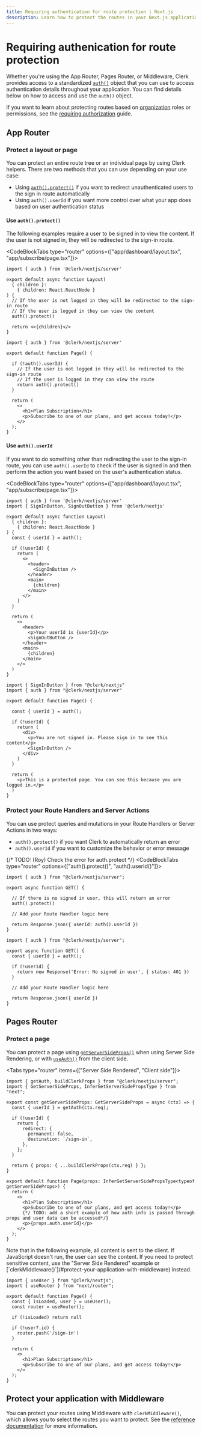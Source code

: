 ```yaml
---
title: Requiring authentication for route protection | Next.js
description: Learn how to protect the routes in your Next.js application that require authentication.
---
```


# Requiring authenication for route protection

Whether you're using the App Router, Pages Router, or Middleware, Clerk provides access to a standardized [`auth()`](/docs/references/nextjs/authentication-object) object that you can use to access authentication details throughout your application. You can find details below on how to access and use the `auth()` object.

If you want to learn about protecting routes based on [organization](/docs/organizations/overview) roles or permissions, see the [requiring authorization](/docs/references/nextjs/route-protection-requiring-authorization) guide.

## App Router

### Protect a layout or page

You can protect an entire route tree or an individual page by using Clerk helpers. There are two methods that you can use depending on your use case:

- Using [`auth().protect()`](/docs/references/nextjs/auth#protect) if you want to redirect unauthenticated users to the sign in route automatically
- Using `auth().userId` if you want more control over what your app does based on user authentication status

#### Use `auth().protect()`

The following examples require a user to be signed in to view the content. If the user is not signed in, they will be redirected to the sign-in route.

<CodeBlockTabs type="router" options={["app/dashboard/layout.tsx", "app/subscribe/page.tsx"]}>

```tsx filename="app/dashboard/layout.tsx"
import { auth } from '@clerk/nextjs/server'

export default async function Layout(
  { children }:
    { children: React.ReactNode }
) {
  // If the user is not logged in they will be redirected to the sign-in route
  // If the user is logged in they can view the content
  auth().protect()

  return <>{children}</>
}
```


```tsx filename="app/subscribe/page.tsx"
import { auth } from '@clerk/nextjs/server'

export default function Page() {

  if (!auth().userId) {
    // If the user is not logged in they will be redirected to the sign-in route
    // If the user is logged in they can view the route
    return auth().protect()
  }

  return (
    <>
      <h1>Plan Subscription</h1>
      <p>Subscribe to one of our plans, and get access today!</p>
    </>
  );
}
```
</CodeBlockTabs>

#### Use `auth().userId`

If you want to do something other than redirecting the user to the sign-in route, you can use `auth().userId` to check if the user is signed in and then perform the action you want based on the user's authentication status.

<CodeBlockTabs type="router" options={["app/dashboard/layout.tsx", "app/subscribe/page.tsx"]}>

```tsx filename="app/dashboard/layout.tsx"
import { auth } from '@clerk/nextjs/server'
import { SignInButton, SignOutButton } from '@clerk/nextjs'

export default async function Layout(
  { children }:
    { children: React.ReactNode }
) {
  const { userId } = auth();

  if (!userId) {
    return (
      <>
        <header>
          <SignInButton />
        </header>
        <main>
          {children}
        </main>
      </>
    )
  }

  return (
    <>
      <header>
        <p>Your userId is {userId}</p>
        <SignOutButton />
      </header>
      <main>
        {children}
      </main>
    </>
  )
}
```

```tsx filename="app/subscribe/page.tsx"
import { SignInButton } from "@clerk/nextjs"
import { auth } from "@clerk/nextjs/server"

export default function Page() {

  const { userId } = auth();

  if (!userId) {
    return (
      <div>
        <p>You are not signed in. Please sign in to see this content</p>
        <SignInButton />
      </div>
    )
  }

  return (
    <p>This is a protected page. You can see this because you are logged in.</p>
  )
}
```
</CodeBlockTabs>

### Protect your Route Handlers and Server Actions

You can use protect queries and mutations in your Route Handlers or Server Actions in two ways:

- `auth().protect()` if you want Clerk to automatically return an error
- `auth().userId` if you want to customize the behavior or error message

{/* TODO: (Roy) Check the error for auth.protect */}
<CodeBlockTabs type="router" options={["auth().protect()", "auth().userId()"]}>

```tsx filename="/app/api/dashboard/route.ts"
import { auth } from "@clerk/nextjs/server";

export async function GET() {

  // If there is no signed in user, this will return an error
  auth().protect()

  // Add your Route Handler logic here

  return Response.json({ userId: auth().userId })
}
```

```tsx filename="app/api/dashboard/route.ts"
import { auth } from "@clerk/nextjs/server";

export async function GET() {
  const { userId } = auth();

  if (!userId) {
    return new Response('Error: No signed in user', { status: 401 })
  }

  // Add your Route Handler logic here

  return Response.json({ userId })
}
```
</CodeBlockTabs>

## Pages Router

### Protect a page

You can protect a page using [`getServerSideProps()`](https://nextjs.org/docs/pages/building-your-application/data-fetching/get-server-side-props) when using Server Side Rendering, or with [`useAuth()`](/docs/references/react/use-auth) from the client side.

<Tabs type="router" items={["Server Side Rendered", "Client side"]}>
<Tab>
```tsx filename="pages/subscribe.tsx"
import { getAuth, buildClerkProps } from "@clerk/nextjs/server";
import { GetServerSideProps, InferGetServerSidePropsType } from "next";

export const getServerSideProps: GetServerSideProps = async (ctx) => {
  const { userId } = getAuth(ctx.req);

  if (!userId) {
    return {
      redirect: {
        permanent: false,
        destination: `/sign-in`,
      },
    };
  }

  return { props: { ...buildClerkProps(ctx.req) } };
}

export default function Page(props: InferGetServerSidePropsType<typeof getServerSideProps>) {
  return (
    <>
      <h1>Plan Subscription</h1>
      <p>Subscribe to one of our plans, and get access today!</p>
      {*/ TODO: add a short example of how auth info is passed through props and user data can be accessed*/}
      <p>{props.auth.userId}</p>
    </>
  );
}
```
</Tab>

<Tab>
Note that in the following example, all content is sent to the client. If JavaScript doesn't run, the user can see the content. If you need to protect sensitive content, use the "Server Side Rendered" example or [`clerkMiddleware()`](#protect-your-application-with-middleware) instead.

```tsx filename="pages/subscribe.tsx"
import { useUser } from "@clerk/nextjs";
import { useRouter } from "next/router";

export default function Page() {
  const { isLoaded, user } = useUser();
  const router = useRouter();

  if (!isLoaded) return null

  if (!user?.id) {
    router.push('/sign-in')
  }

  return (
    <>
      <h1>Plan Subscription</h1>
      <p>Subscribe to one of our plans, and get access today!</p>
    </>
  );
}
```
</Tab>
</Tabs>

## Protect your application with Middleware

You can protect your routes using Middleware with `clerkMiddleware()`, which allows you to select the routes you want to protect. See the [reference documentation](/docs/references/nextjs/clerk-middleware) for more information.

